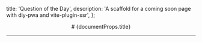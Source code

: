   title: 'Question of the Day',
  description:
    'A scaffold for a coming soon page with diy-pwa and vite-plugin-ssr',
};

<Header />
<Main>
  # {documentProps.title}
  <hr className="w3-border-grey" />
  <Quiz />
</Main>
<Footer />
